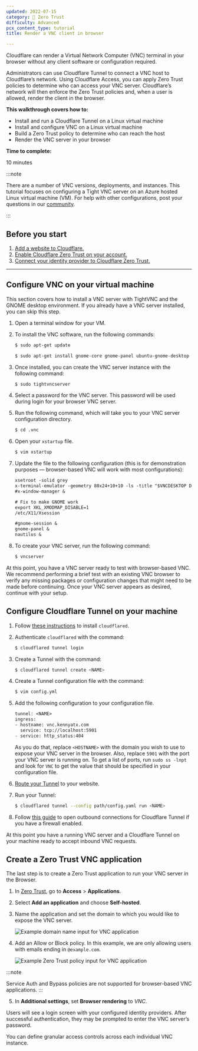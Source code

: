 ```yaml
---
updated: 2022-07-15
category: 🔐 Zero Trust
difficulty: Advanced
pcx_content_type: tutorial
title: Render a VNC client in browser

---
```


Cloudflare can render a Virtual Network Computer (VNC) terminal in your browser without any client software or configuration required.

Administrators can use Cloudflare Tunnel to connect a VNC host to Cloudflare’s network. Using Cloudflare Access, you can apply Zero Trust policies to determine who can access your VNC server. Cloudflare’s network will then enforce the Zero Trust policies and, when a user is allowed, render the client in the browser.

**This walkthrough covers how to:**

* Install and run a Cloudflare Tunnel on a Linux virtual machine
* Install and configure VNC on a Linux virtual machine
* Build a Zero Trust policy to determine who can reach the host
* Render the VNC server in your browser

**Time to complete:**

10 minutes

:::note


There are a number of VNC versions, deployments, and instances. This tutorial focuses on configuring a Tight VNC server on an Azure hosted Linux virtual machine (VM). For help with other configurations, post your questions in our [community](https://community.cloudflare.com/t/feedback-for-browser-vnc/280619/3).


:::

## Before you start

1. [Add a website to Cloudflare.](/fundamentals/setup/manage-domains/add-site/)
2. [Enable Cloudflare Zero Trust on your account.](/cloudflare-one/setup/)
3. [Connect your identity provider to Cloudflare Zero Trust.](/cloudflare-one/identity/idp-integration/)

***

## Configure VNC on your virtual machine

This section covers how to install a VNC server with TightVNC and the GNOME desktop environment. If you already have a VNC server installed, you can skip this step.

1. Open a terminal window for your VM.

2. To install the VNC software, run the following commands:

   ```sh
   $ sudo apt-get update

   $ sudo apt-get install gnome-core gnome-panel ubuntu-gnome-desktop tightvncserver
   ```

3. Once installed, you can create the VNC server instance with the following command:

   ```sh
   $ sudo tightvncserver
   ```

4. Select a password for the VNC server. This password will be used during login for your browser VNC server.

5. Run the following command, which will take you to your VNC server configuration directory.

   ```sh
   $ cd .vnc
   ```

6. Open your `xstartup` file.

   ```sh
   $ vim xstartup
   ```

7. Update the file to the following configuration (this is for demonstration purposes — browser-based VNC will work with most configurations):

   ```txt
   xsetroot -solid grey
   x-terminal-emulator -geometry 80x24+10+10 -ls -title "$VNCDESKTOP Desktop" &
   #x-window-manager &

   # Fix to make GNOME work
   export XKL_XMODMAP_DISABLE=1
   /etc/X11/Xsession

   #gnome-session &
   gnome-panel &
   nautilus &
   ```

8. To create your VNC server, run the following command:

   ```sh
   $ vncserver
   ```

At this point, you have a VNC server ready to test with browser-based VNC. We recommend performing a brief test with an existing VNC browser to verify any missing packages or configuration changes that might need to be made before continuing. Once your VNC server appears as desired, continue with your setup.

## Configure Cloudflare Tunnel on your machine

1. Follow [these instructions](/cloudflare-one/connections/connect-networks/downloads/) to install `cloudflared`.

2. Authenticate `cloudflared` with the command:

   ```sh
   $ cloudflared tunnel login
   ```

3. Create a Tunnel with the command:

   ```sh
   $ cloudflared tunnel create <NAME>
   ```

4. Create a Tunnel configuration file with the command:

   ```sh
   $ vim config.yml
   ```

5. Add the following configuration to your configuration file.

   ```txt
   tunnel: <NAME>
   ingress:
   - hostname: vnc.kennyatx.com
     service: tcp://localhost:5901
   - service: http_status:404
   ```

   As you do that, replace `<HOSTNAME>` with the domain you wish to use to expose your VNC server in the browser. Also, replace `5901` with the port your VNC server is running on. To get a list of ports, run `sudo ss -lnpt` and look for `VNC` to get the value that should be specified in your configuration file.

6. [Route your Tunnel](/cloudflare-one/connections/connect-networks/routing-to-tunnel/dns/) to your website.

7. Run your Tunnel:

   ```sh
   $ cloudflared tunnel --config path/config.yaml run <NAME>
   ```

8. Follow [this guide](/cloudflare-one/connections/connect-networks/deploy-tunnels/tunnel-with-firewall/) to open outbound connections for Cloudflare Tunnel if you have a firewall enabled.

At this point you have a running VNC server and a Cloudflare Tunnel on your machine ready to accept inbound VNC requests.

## Create a Zero Trust VNC application

The last step is to create a Zero Trust application to run your VNC server in the Browser.

1. In [Zero Trust](https://one.dash.cloudflare.com), go to **Access** > **Applications**.

2. Select **Add an application** and choose **Self-hosted**.

3. Name the application and set the domain to which you would like to expose the VNC server.

   ![Example domain name input for VNC application](~/assets/images/cloudflare-one/zero-trust-security/vnc-client-in-browser/vnc-domain-application.png)

4. Add an Allow or Block policy. In this example, we are only allowing users with emails ending in `@example.com`.

   ![Example Zero Trust policy input for VNC application](~/assets/images/cloudflare-one/zero-trust-security/vnc-client-in-browser/vnc-policy.png)

:::note

Service Auth and Bypass policies are not supported for browser-based VNC applications. 
:::

5. In **Additional settings**, set **Browser rendering** to *VNC*.

Users will see a login screen with your configured identity providers. After successful authentication, they may be prompted to enter the VNC server’s password.

You can define granular access controls across each individual VNC instance.
